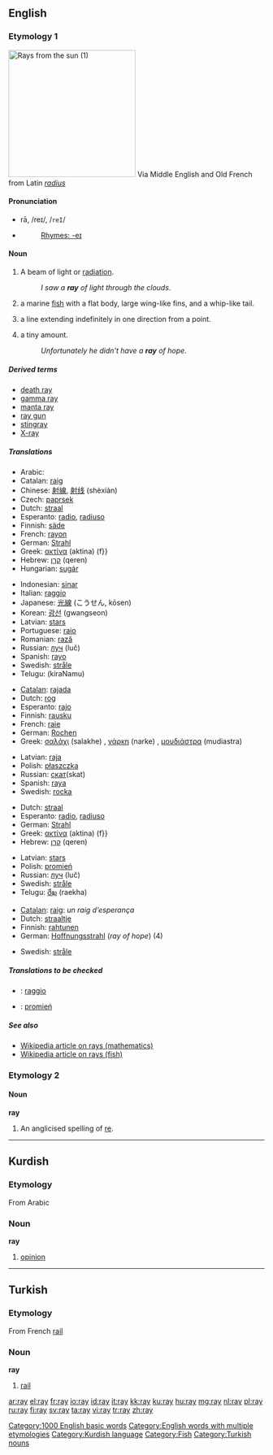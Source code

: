 {{see|Ray}}
==English==

===Etymology 1===
[[Image:Crepuscular_rays_with_clouds_and_high_contrast_fg_FL.jpg|thumb|right|250px|Rays from the [[sun]] (1)]]
Via Middle English and Old French from Latin ''[[radius]]''

{{rfc-level|check placement of Pronunciation}}

====Pronunciation====
*rā, /reɪ/, /<tt>reI</tt>/
*{{audio|en-us-ray.ogg|Audio (US)}}
*:[[Rhymes:English:-eɪ|Rhymes: -eɪ]]

====Noun====
{{en-noun}}

# A beam of light or [[radiation]].
#:''I saw a '''ray''' of light through the clouds''.
# a marine [[fish]] with a flat body, large wing-like fins, and a whip-like tail.
# {{Mathematics}} a line extending indefinitely in one direction from a point.
# {{colloquial}} a tiny amount.
#:''Unfortunately he didn't have a '''ray''' of hope''.

{{wikipedia}}
=====Derived terms=====
*[[death ray]]
*[[gamma ray]]
*[[manta ray]]
*[[ray gun]]
*[[stingray]]
*[[X-ray]]

=====Translations=====
{{trans-top|a beam of light or radiation}}
*Arabic: {{Arab|[[شعاع]]}} {{IPAchar|(šoʕāʕ)}} {{m}}
*Catalan: [[raig]] {{m}}
*Chinese: [[射線]], [[射线]] (shèxiàn)
*Czech: [[paprsek]] {{m}}
*Dutch: [[straal]] {{f}}
*Esperanto: [[radio]], [[radiuso]]
*Finnish: [[säde]]
*French: [[rayon]] {{m}}
*German: [[Strahl]] {{m}}
*Greek: [[ακτίνα]] (aktina) (f}}
*Hebrew: [[קרן]] (qeren) {{f}}
*Hungarian: [[sugár]]
{{trans-mid}}
*Indonesian: [[sinar]]
*Italian: [[raggio]] {{m}}
*Japanese: [[光線]] (こうせん, kōsen)
*Korean: [[광선]] (gwangseon)
*Latvian: [[stars#Latvian|stars]] {{m}}
*Portuguese: [[raio]] {{m}}
*Romanian: [[rază]] {{f}}
*Russian: [[луч]] (luč) {{m}}
*Spanish: [[rayo]] {{m}}
*Swedish: [[stråle]] {{c}}
*Telugu: {{t|te|కిరణము}}(kiraNamu)
{{trans-bottom}}

{{trans-top|a marine [[fish]] with a flat body, large wing-like fins, and a whip-like tail}}
*[[Catalan]]: [[rajada]]
*Dutch: [[rog]] {{m}}
*Esperanto: [[rajo]]
*Finnish: [[rausku]]
*French: [[raie]] {{f}}
*German: [[Rochen]] {{m}}
*Greek: [[σαλάχι]] (salakhe) {{n}}, [[νάρκη]] (narke) {{f}}, [[μουδιάστρα]] (mudiastra) {{f}}
{{trans-mid}}
*Latvian: [[raja]] {{f}}
*Polish: [[płaszczka]] {{f}}
*Russian: [[скат]](skat) {{m}}
*Spanish: [[raya]]
*Swedish: [[rocka]] {{c}}
{{trans-bottom}}

{{trans-top|(''Mathematics'') a line extending indefinitely in one direction from a point}}
*Dutch: [[straal]] {{f}}
*Esperanto: [[radio]], [[radiuso]]
*German: [[Strahl]] {{m}}
*Greek: [[ακτίνα]] (aktina) (f}}
*Hebrew: [[קרן]] (qeren) {{f}}
{{trans-mid}}
*Latvian: [[stars]] {{m}}
*Polish: [[promień]] {{m}}
*Russian: [[луч]] (luč) {{m}}
*Swedish: [[stråle]] {{c}}
*Telugu: [[రేఖ]] (raekha)
{{trans-bottom}}

{{trans-top|(''colloquial'') a tiny amount}}
*[[Catalan]]: [[raig]]: ''un raig d’esperança''
*Dutch: [[straaltje]] {{n}}
*Finnish: [[rahtunen]]
*German: [[Hoffnungsstrahl]] {{m}} (''ray of hope'') (4)
{{trans-mid}}
*Swedish: [[stråle]] {{c}}
{{trans-bottom}}

=====Translations to be checked=====
{{checktrans}}
*{{ttbc|Italian}}: [[raggio]] {{m}}
*{{ttbc|Polish}}: [[promień]] {{m}}

=====See also=====
*[[w:Ray|Wikipedia article on rays (mathematics)]]
*[[w:Ray (fish)|Wikipedia article on rays (fish)]]

===Etymology 2===

====Noun====
'''ray'''

# {{music}} An anglicised spelling of [[re]].

[[Category:1000 English basic words]]
[[Category:English words with multiple etymologies]]

----

==Kurdish==

===Etymology===
From Arabic

===Noun===
'''ray'''

# [[opinion]]

[[Category:Kurdish language]]

----

==Turkish==

===Etymology===
From French [[rail]]

===Noun===
'''ray'''

# [[rail]]

[[Category:Fish]]
[[Category:Turkish nouns]]

[[ar:ray]]
[[el:ray]]
[[fr:ray]]
[[io:ray]]
[[id:ray]]
[[it:ray]]
[[kk:ray]]
[[ku:ray]]
[[hu:ray]]
[[mg:ray]]
[[nl:ray]]
[[pl:ray]]
[[ru:ray]]
[[fi:ray]]
[[sv:ray]]
[[ta:ray]]
[[vi:ray]]
[[tr:ray]]
[[zh:ray]]